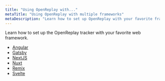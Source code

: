 ```yaml
---
title: "Using OpenReplay with..."
metaTitle: "Using OpenReplay with multiple frameworks"
metaDescription: "Learn how to set up OpenReplay with your favorite framework"
---
```


Learn how to set up the OpenReplay tracker with your favorite web framework.

- [Angular](using-or/angular)
- [Gatsby](using-or/gatsby)
- [NextJS](using-or/nextjs)
- [Nuxt](using-or/nuxt)
- [Remix](using-or/remix)
- [Svelte](using-or/svelte)
